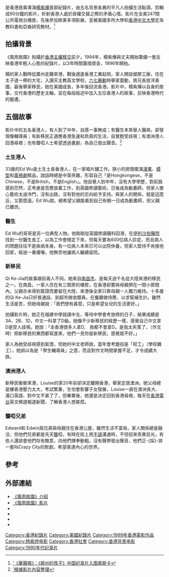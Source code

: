 {{Infobox Film
|片名          = 風雨故園
|電影原名      = ''{{lang|en|Citizen Hong Kong}}''<br>''{{lang|en|The Old Old House}}''
|圖像          = 
|圖像說明      = 
|導演          = [[楊紫燁|楊紫燁]]
|監製          = 
|製片          = 
|編劇          = 
|劇本          = 
|故事          = 
|原著          = 
|旁白          = 
|統籌          = 
|主演          = {{lang|en|Edward Chan}}<br>{{lang|en|Edwin Chan}}<br>{{lang|en|Qi Ke Jia}}<br>{{lang|en|Louise Wong}}<br>{{lang|en|Ed Wu}}
|副標題        = 
|片尾曲        = 
|配樂          = 
|攝影          = 
|剪輯          = 
|製片商        = {{lang|en|K. Bik Films}}
|發行商        = 
|上映日期      = {{USA}}：{{film date|1999|3|18}}
|發行日期      = 
|片長          = 90 分鐘
|產地          = {{香港電影產地}}<br>{{美國電影產地}}
|語言          = 英語
|官方網站      = [http://www.kbik.com/ 《風雨故園》介紹]
|預算          = HK $425,000
|票房          = 
|amg_id      = 288959
|imdb_id     = tt0210615
}}
{{engname|《風雨故園》|''[https://en.wikipedia.org/wiki/Citizen_Hong_Kong Citizen Hong Kong]''}}是香港居美導演[[楊紫燁|楊紫燁]]首部紀錄片，由五名背景各異的平凡人拍攝生活點滴，剪輯成90分鐘的影片，折射香港人處於政權交替之際的矛盾心情。影片在全美247間公共電視台播放，先後參加歐美多項影展，並被美國多所大學和[[香港中文大學|香港中文大學]]定為教科書和亞裔研究教材。<ref>[http://chinese.people.com.cn/BIG5/42314/4915789.html '《華聲報》：《颍州的孩子》中国纪录片入围奥斯卡]</ref>

==拍攝背景==
《風雨故園》拍攝於[[香港主權移交|香港主權移交]]前夕。1994年，楊紫燁與丈夫開始籌備一套反映香港年輕人心態的紀錄片，以3年時間籌措資金，1996年開拍。

楊的家人戰時從廣州走難來港，戰後適逢香港工業起飛，家人開設塑膠工廠，住在太子道一帶的大宅，入讀天主教英文學校，[[六七暴動|六七暴動]]時舉家震動，將兄長放洋美國，最後舉家移民，她在美國成長，多年後回流香港。影片中，楊紫燁以自身的故事，交代香港的歷史主軸，並在每段敍述中加入五位香港人的故事，反映香港時代的變遷。

==五個故事==
影片中的五名香港人，有人到了中年、自感一事無成；有醫生本來替人醫病，卻發現像輔導員；有新移民正適應香港急速和昂貴的生活，自覺飽受歧視；有澳洲港人回港尋根；也有聾啞人士希望透過畫劇，為自己發出聲音。<ref>[http://www.eampm.com/v/search_result.php?search_id=Citizen+Hong+Kong&search_type=search_videos&x=0&y=0 '根據影片內容整理]</ref>

===土生港人===
33歲的Ed Wu是土生土長香港人，在一家唱片舖工作。狹小的房間擺滿[[漫畫|漫畫]]、[[模型|模型]]和[[電視劇|電視劇]]精品，說話時總是中英夾雜，形容自己「是Hongkongese，不是Chinese，不是British，不是English」。他自覺人到中年，沒有大學學歷，對前路感到茫然，正考慮是否應放棄工作，到英國修讀藝術，日後成為動畫師，但家人擔心藝術太過冷門，沒有出路，沒有對他的志向給予支持。與家人的關係，就是這麼近，又那麼遠。Ed Wu說，總希望父親能看到自己有朝一日成為動畫師，但父親已離世。

===醫生===
Ed Wu的哥哥是另一位典型人物。他剛剛從英國修讀醫科回港，在[[伊利沙伯醫院|伊利沙伯醫院]]找到一份醫生長工，以為工作會穩定下來，但每天要為600位病人診症，而且病人的問題往往不是疾病本身。有一位病人本來已可以出院休養，但家人堅持不肯接他回家，經過一番擾嚷，他無奈地讓病人繼續留院。

===新移民===
Qi Ke-Jia的故事跟前兩人不同。她來自[[南昌市|南昌市]]，是每天過千名從大陸來港的移民之一。在南昌，一家人住在有三間房的樓房，在香港卻要與母親擠在一間小房間內，父親亦未得到簽證而要留在大陸，來港後全家只靠母親一人獨力維持。十多歲的Qi Ke-Jia只好普通話、到超市做收銀員，在餐廳做侍應，以求幫補生計。雖然生活是苦，但她母親說：「我們想有甚麼，只是希望女兒的生活更好。」

拍攝影片時，她正在福建中學就讀中五，等待中學會考放榜的日子，結果成績是3A、2B、1D，中文一科拿了D級。她像不少新移民的經歷一樣，感覺自己中文拿D是受人歧視。她說：「全香港很多人拿D,　我都不會拿D。是我太失策了，（作文時）把新移民的東西都寫進來，他們一見你是新移民，感覺就不好。」

家人為她受歧視感到氣憤，但她的中文老師說，當年會考題目是「校工」（學校雜工），她誤以為是「學生輔導員」之意，而且對作文時間掌握不足，才令成績大跌。

===澳洲港人===
新移民衝衝來港，Louise的家20年前卻決定離開香港，舉家定居澳洲。她父母總是嫌香港壓力太大，考試繁重，生怕會影響子女發展，Louise一直在澳洲長大、滿口英語、對中文不甚了了，但畢業後，她還是決定回到香港尋根，每天在[[香港電台|香港電台]]英文頻道報道新聞，了解香港人想甚麼。

===聾啞兄弟===
Edward和 Edwin兩兄弟與母親住在香港公屋，雖然生活不富裕，家人關係總是融洽，但他們兄弟都是先天[[聾|聾]]啞，有時在街上用[[香港手語|手語]]溝通時，不但招來奇異目光，有些人還誤會他們存有敵意，向他們揮拳動粗。沒有聲帶發出聲音，他們正-{採}-排一套叫Crazy City的默劇，希望表達內心的世界。

==參考==
<references />

==外部連結==
* [http://www.kbik.com/ 《風雨故園》介紹]
* [http://www.eampm.com/v/search_result.php?search_id=Citizen+Hong+Kong&search_type=search_videos&x=0&y=0 《風雨故園》影片]
*{{Mtime|78461}}
*{{douban}}
*{{Amg movie|288959}}
*{{imdb title|0210615}}

{{DEFAULTSORT:Citizen Hong Kong}}
[[Category:香港紀錄片|Category:香港紀錄片]]
[[Category:美國紀錄片|Category:美國紀錄片]]
[[Category:1999年香港電影作品|Category:1999年香港電影作品]]
[[Category:杨紫烨电影|Category:杨紫烨电影]]
[[Category:香港社會|Category:香港社會]]
[[Category:香港背景电影|Category:香港背景电影]]
[[Category:1990年代纪录片|Category:1990年代纪录片]]